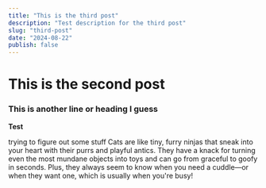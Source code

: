 ```yaml
---
title: "This is the third post"
description: "Test description for the third post"
slug: "third-post"
date: "2024-08-22"
publish: false
---
```


# This is the second post

### This is another line or heading I guess

**Test**

trying to figure out some stuff
Cats are like tiny, furry ninjas that sneak into your heart with their purrs and playful antics.
They have a knack for turning even the most mundane objects into toys and can go from graceful to goofy in seconds.
Plus, they always seem to know when you need a cuddle—or when they want one, which is usually when you're busy!
